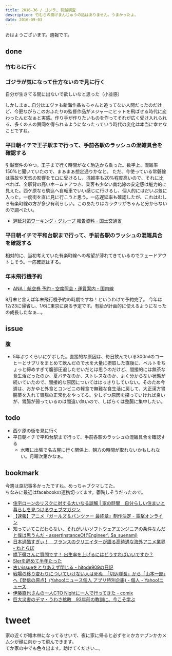 ```yaml
---
title: 2016-36 / ゴジラ, 引越調査
description: 竹むらの揚げまんじゅうの話はありません。うまかったよ。
date: 2016-09-03
---
```



おはようございます。週報です。

## done

###  竹むらに行く

<Instagram instagramId="BJmv5gSDLlj" />

###  ゴジラが気になって仕方ないので見に行く

自分が生きてる間に出ないで欲しいなと思った（小並感）   

しかしまぁ...自分はエヴァも新海作品もちゃんと追ってない人間だったのだけど、今更ながらこのおふたりの監督作品がメジャーにヒットを飛ばせる時代に変わったんだなぁと実感。作り手が作りたいものを作ってそれが広く受け入れられる、多くの人の賛同を得られるようになったっていう時代の変化は本当に幸せなことですね。

<X url="https://twitter.com/mtsujiji/status/769767045009252353" />

###  平日朝イチで王子駅まで行って、手前各駅のラッシュの混雑具合を確認する

引越案件のやつ。王子まで行く時間がなく駒込から乗った。数字上、混雑率150%と聞いていたので、まぁまぁ想定通りかなと。
ただ、今使っている常磐線は事故や天気の影響をモロに受けるし、混雑率も20%程度高いので、それに比べれば、全駅背の高いホームドアつき、乗客も少ない南北線の安定感は魅力的に見えた。西ケ原なら駒込へ自転車でいい感じに行けるし、個人的にはだいぶ気に入った。一度街を直に見に行こうと思う。一応遅延率も確認したが、これはむしろ有楽町線の方が多少有利らしい。このあたりはカラクリがちゃんと分からないので調べたい。

- [遅延対策ワーキング・グループ 報告資料 - 国土交通省](http://www.mlit.go.jp/common/001081639.pdf)

###  平日朝イチで平和台駅まで行って、手前各駅のラッシュの混雑具合を確認する

相対的に、当初考えていた有楽町線への希望が薄れてきているのでフェードアウトしそう。一応確認はする。

###  年末飛行機予約

- [ANA｜航空券 予約・空席照会・運賃案内・国内線](https://www.ana.co.jp/top-operat-ver2/images/dom/topoffer/200407/PcMainVis_001.jpg)

8月末と言えば年末飛行機予約の時期ですね！というわけで予約完了。
今年は12/23に帰省し、1/6に東京に戻る予定です。有給が計画的に使えるようになったの成長したなぁ...。

## issue

### 腹

- 5年ぶりくらいにゲボした。直接的な原因は、毎日飲んでいる300mlのコーヒーとサプリをまとめて飲んだので水を大量に摂取した直後に、ベルトをちょっと締めすぎて腹部圧迫したせいだとは思うのだけど、間接的には無茶な食生活だったのか、夏バテなのか、ストレスなのか、よく分からない状態が続いていたので、間接的な原因についてははっきりしていない。そのため今週は、おかゆと外食とコンビニの軽食で無難な食生活に戻して、大正漢方胃腸薬を入れて胃腸の正常化をやってる。少しずつ原因を探っていければ良いが、胃腸が弱っているのは間違い無いので、しばらくは整腸に集中したい。

## todo

- 西ケ原の街を見に行く
- 平日朝イチで平和台駅まで行って、手前各駅のラッシュの混雑具合を確認する
  - 水曜に出張で名古屋に行く関係上、朝方の時間が取れないかもしれない。月曜次第かなぁ。

## bookmark

今週は良記事多かったですね。めっちゃブクマしてた。  
ちなみに最近はfacebookの連携切ってます。鬱陶しそうだったので。

- [住宅ローンのリスクに対する大いなる誤解 | 家の時間　自分らしい住まいと暮らしを見つけるウェブマガジン](http://www.ienojikan.com/house/kaikamatika/20160824.html)
- [【速報】アニメ『ガールズ＆パンツァー 最終章』制作決定 - 電撃オンライン](https://dengekionline.com/elem/000/001/349/1349798/)
- [知っていてこだわらない、それがいいソフトウェアエンジニアの条件なんだと僕は思うんだ - assertInstanceOf('Engineer', $a_suenami)](https://a-suenami.hatenablog.com/entry/2016/08/28/130633)
- [日本過酷すぎぃ！　フランスのクリエイターが語る高待遇な海外アニメ業界 - ねとらぼ](https://nlab.itmedia.co.jp/nl/articles/1608/30/news086.html)
- [橋下徹さんに質問です！ 出生率を上げるにはどうすればいいですか？](https://blogos.com/article/188614/)
- [SIerを辞めて半年たった](https://anond.hatelabo.jp/20160831010403)
- [古いissueをとりあえず閉じる - hitode909の日記](https://blog.sushi.money/entry/2016/07/19/124519)
- [戦場の移り変わりについていけない人は死ぬ　「切込隊長」から「山本一郎」へ【発信の原点】(Yahoo!ニュース個人 アプリ特別企画) - 個人 - Yahoo!ニュース](https://news.yahoo.co.jp/byline/yahooroupeiroapp/20160831-00059633/)
- [伊藤直也さんの一人CTO Nightに一人で行ってきた - comix](https://itosho525.hatenablog.com/entry/2016/08/31/024538)
- [巨大災害のデマ・うわさ拡散　93年前の教訓に、今こそ学ぶ](https://www.buzzfeed.com/jp/satoruishido/bousai-0901-sekiya)

# tweet

家の近くが雑木林になってるせいで、夜に家に帰ると必ずセミかカナブンかカメムシが顔に向かって飛んできます。  
てか家の中でも色々出ます。助けてください...。

<X url="https://twitter.com/legnoh/status/769874463613530113" />
<X url="https://twitter.com/legnoh/status/769876468553744384" />
